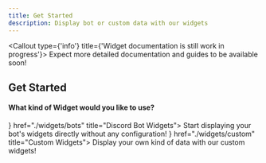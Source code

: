 ```yaml
---
title: Get Started
description: Display bot or custom data with our widgets
---
```





<Callout type={'info'} title={'Widget documentation is still work in progress'}>
  Expect more detailed documentation and guides to be available soon!
</Callout>

## Get Started
<h4 className="text-fd-muted-foreground scroll-m-20">
  <a className="not-prose group text-sm uppercase">What kind of Widget would you like to use?</a>
</h4>
  <Cards>
  <Card icon={<BotIcon className="text-blue-300" />} href="./widgets/bots" title="Discord Bot Widgets">
    Start displaying your bot's widgets directly without any configuration!
  </Card>
  <Card icon={<ImageIcon className="text-pink-300" />} href="./widgets/custom" title="Custom Widgets">
    Display your own kind of data with our custom widgets!
  </Card>
</Cards>
